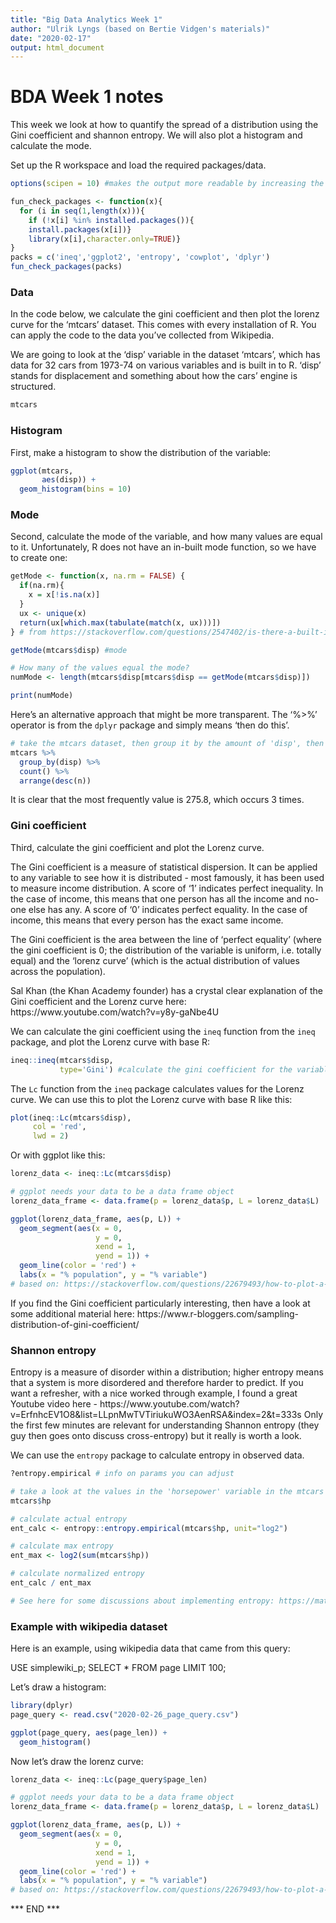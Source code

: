 ```yaml
---
title: "Big Data Analytics Week 1"
author: "Ulrik Lyngs (based on Bertie Vidgen's materials)"
date: "2020-02-17"
output: html_document
---
```

 
# BDA Week 1 notes
This week we look at how to quantify the spread of a distribution using the Gini coefficient and shannon entropy. We will also plot a histogram and calculate the mode.

Set up the R workspace and load the required packages/data.

```r
options(scipen = 10) #makes the output more readable by increasing the number of values before scientific notation is used.

fun_check_packages <- function(x){
  for (i in seq(1,length(x))){
    if (!x[i] %in% installed.packages()){
    install.packages(x[i])}
    library(x[i],character.only=TRUE)}
}
packs = c('ineq','ggplot2', 'entropy', 'cowplot', 'dplyr')
fun_check_packages(packs)

```

### Data
In the code below, we calculate the gini coefficient and then plot the lorenz curve for the 'mtcars' dataset. This comes with every installation of R. You can apply the code to the data you've collected from Wikipedia.

We are going to look at the 'disp' variable in the dataset 'mtcars', which has data for 32 cars from 1973-74 on various variables and is built in to R. 'disp' stands for displacement and something about how the cars' engine is structured. 

```r
mtcars
```


### Histogram
First, make a histogram to show the distribution of the variable:

```r
ggplot(mtcars,
       aes(disp)) +
  geom_histogram(bins = 10)

```

### Mode
Second, calculate the mode of the variable, and how many values are equal to it.
Unfortunately, R does not have an in-built mode function, so we have to create one:

```r
getMode <- function(x, na.rm = FALSE) {
  if(na.rm){
    x = x[!is.na(x)]
  }
  ux <- unique(x)
  return(ux[which.max(tabulate(match(x, ux)))])
} # from https://stackoverflow.com/questions/2547402/is-there-a-built-in-function-for-finding-the-mode

getMode(mtcars$disp) #mode

# How many of the values equal the mode?
numMode <- length(mtcars$disp[mtcars$disp == getMode(mtcars$disp)])

print(numMode)

```

Here's an alternative approach that might be more transparent.
The '%>%' operator is from the `dplyr` package and simply means 'then do this'.

```r
# take the mtcars dataset, then group it by the amount of 'disp', then count how many times they occur 
mtcars %>% 
  group_by(disp) %>% 
  count() %>% 
  arrange(desc(n))

```

It is clear that the most frequently value is 275.8, which occurs 3 times.


### Gini coefficient
Third, calculate the gini coefficient and plot the Lorenz curve.

The Gini coefficient is a measure of statistical dispersion. It can be applied to any variable to see how it is distributed - most famously, it has been used to measure income distribution. A score of '1' indicates perfect inequality. In the case of income, this means that one person has all the income and no-one else has any. A score of '0' indicates perfect equality. In the case of income, this means that every person has the exact same income.

The Gini coefficient is the area between the line of 'perfect equality' (where the gini coefficient is 0; the distribution of the variable is uniform, i.e. totally equal) and the 'lorenz curve' (which is the actual distribution of values across the population).

Sal Khan (the Khan Academy founder) has a crystal clear explanation of the Gini coefficient and the Lorenz curve here: https://www.youtube.com/watch?v=y8y-gaNbe4U

We can calculate the gini coefficient using the `ineq` function from the `ineq` package, and plot the Lorenz curve with base R:

```r
ineq::ineq(mtcars$disp,
           type='Gini') #calculate the gini coefficient for the variable disp

```

The `Lc` function from the `ineq` package calculates values for the Lorenz curve. 
We can use this to plot the Lorenz curve with base R like this:
```r
plot(ineq::Lc(mtcars$disp),
     col = 'red',
     lwd = 2)
```


Or with ggplot like this:
```r
lorenz_data <- ineq::Lc(mtcars$disp)

# ggplot needs your data to be a data frame object
lorenz_data_frame <- data.frame(p = lorenz_data$p, L = lorenz_data$L)

ggplot(lorenz_data_frame, aes(p, L)) +
  geom_segment(aes(x = 0,
                   y = 0,
                   xend = 1,
                   yend = 1)) +
  geom_line(color = 'red') +
  labs(x = "% population", y = "% variable")
# based on: https://stackoverflow.com/questions/22679493/how-to-plot-a-nice-lorenz-curve-for-factors-in-r-ggplot

```


If you find the Gini coefficient particularly interesting, then have a look at some additional material here: https://www.r-bloggers.com/sampling-distribution-of-gini-coefficient/


### Shannon entropy
Entropy is a measure of disorder within a distribution; higher entropy means that a system is more disordered and therefore harder to predict. If you want a refresher, with a nice worked through example, I found a great Youtube video here - https://www.youtube.com/watch?v=ErfnhcEV1O8&list=LLpnMwTVTiriukuWO3AenRSA&index=2&t=333s 
Only the first few minutes are relevant for understanding Shannon entropy (they guy then goes onto discuss cross-entropy) but it really is worth a look.

We can use the `entropy` package to calculate entropy in observed data.

```r
?entropy.empirical # info on params you can adjust

# take a look at the values in the 'horsepower' variable in the mtcars dataset
mtcars$hp

# calculate actual entropy
ent_calc <- entropy::entropy.empirical(mtcars$hp, unit="log2")

# calculate max entropy
ent_max <- log2(sum(mtcars$hp))

# calculate normalized entropy
ent_calc / ent_max

# See here for some discussions about implementing entropy: https://math.stackexchange.com/questions/395121/how-entropy-scales-with-sample-size


```


### Example with wikipedia dataset
Here is an example, using wikipedia data that came from this query:

USE simplewiki_p;
SELECT * FROM page LIMIT 100;

Let's draw a histogram:

```r
library(dplyr)
page_query <- read.csv("2020-02-26_page_query.csv")

ggplot(page_query, aes(page_len)) +
  geom_histogram()
```

Now let's draw the lorenz curve:

```r
lorenz_data <- ineq::Lc(page_query$page_len)

# ggplot needs your data to be a data frame object
lorenz_data_frame <- data.frame(p = lorenz_data$p, L = lorenz_data$L)

ggplot(lorenz_data_frame, aes(p, L)) +
  geom_segment(aes(x = 0,
                   y = 0,
                   xend = 1,
                   yend = 1)) +
  geom_line(color = 'red') +
  labs(x = "% population", y = "% variable")
# based on: https://stackoverflow.com/questions/22679493/how-to-plot-a-nice-lorenz-curve-for-factors-in-r-ggplot

```



*** END ***




